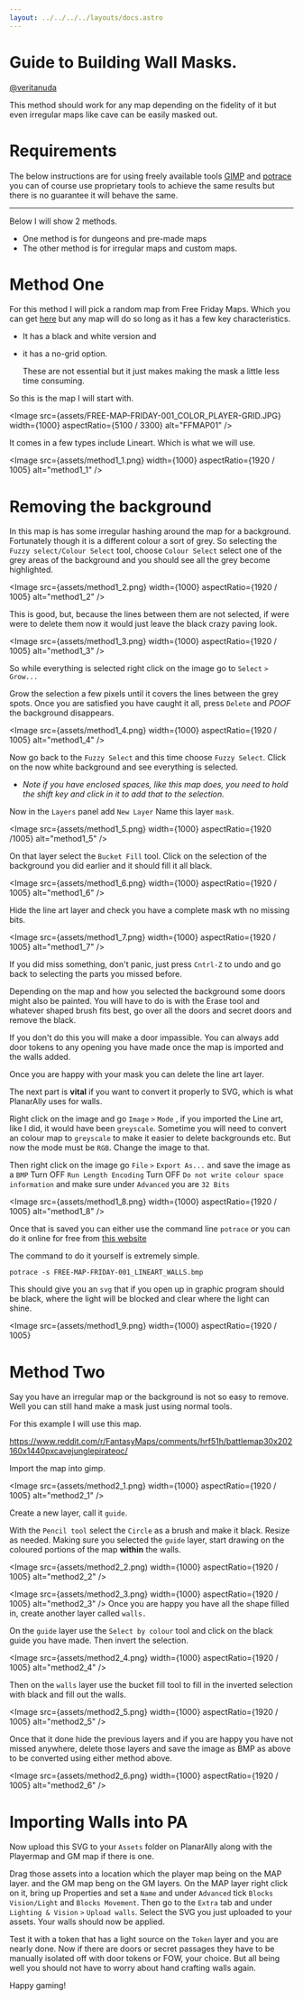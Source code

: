 ```yaml
---
layout: ../../../../layouts/docs.astro
---
```



# __Guide to Building Wall Masks.__ 
[@veritanuda](https://keybase.io/veritanuda)

This method should work for any map depending on the fidelity of it but even irregular maps like cave can be easily masked out.

# Requirements
The below instructions are for using freely available tools [GIMP](https://gimp.org) and [potrace](https://potrace.sourceforge.net/) you can of course use proprietary tools to achieve the same results but there is no guarantee it will behave the same. 

___

Below I will show 2 methods. 
* One method is for dungeons and pre-made maps
* The other method is for irregular maps and custom maps. 


# __Method One__

For this method I will pick a random map from Free Friday Maps. Which you can get [here](https://www.drivethrurpg.com/browse/pub/10213/Paths-to-Adventure/subcategory/25973_33572/Free-Map-Friday) but any map will do so long as it has a few key characteristics. 
* It has a black and white version and 
* it has a no-grid option. 
  
  These are not essential but it just makes making the mask a little less time consuming.  

So this is the map I will start with.

<Image src={assets/FREE-MAP-FRIDAY-001_COLOR_PLAYER-GRID.JPG} width={1000} aspectRatio={5100 / 3300} alt="FFMAP01" />

It comes in a few types include Lineart. Which is what we will use. 


<Image src={assets/method1_1.png} width={1000} aspectRatio={1920 / 1005} alt="method1_1" />


# Removing the background

In this map is has some irregular hashing around the map for a background. Fortunately though it is a different colour a sort of grey. So selecting the `Fuzzy select/Colour Select` tool, choose `Colour Select` select one of the grey areas of the background and you should see all the grey become highlighted. 

<Image src={assets/method1_2.png} width={1000} aspectRatio={1920 / 1005} alt="method1_2" />


This is good, but, because the lines between them are not selected, if were were to delete them now it would just leave the black crazy paving look.

<Image src={assets/method1_3.png} width={1000} aspectRatio={1920 / 1005} alt="method1_3" />

 So while everything is selected right click on the image go to `Select` `>` `Grow...`

Grow the selection a few pixels until it covers the lines between the grey spots. Once you are satisfied you have caught it all, press `Delete` and *POOF* the background disappears. 

<Image src={assets/method1_4.png} width={1000} aspectRatio={1920 / 1005} alt="method1_4" />

Now go back to the `Fuzzy Select` and this time choose `Fuzzy Select`. Click on the now white background and see everything is selected. 

* *Note if you have enclosed spaces, like this map does, you need to hold the shift key and click in it to add that to the selection.*

Now in the `Layers` panel add `New Layer` Name this layer `mask`. 

<Image src={assets/method1_5.png} width={1000} aspectRatio={1920 /1005} alt="method1_5" />


On that layer select the `Bucket Fill` tool. Click on the selection of the background you did earlier and it should fill it all black. 

<Image src={assets/method1_6.png} width={1000} aspectRatio={1920 / 1005} alt="method1_6" />


Hide the line art layer and check you have a complete mask wth no missing bits. 

<Image src={assets/method1_7.png} width={1000} aspectRatio={1920 / 1005} alt="method1_7" />

If you did miss something, don't panic, just press `Cntrl-Z` to undo and go back to selecting the parts you missed before. 

Depending on the map and how you selected the background some doors might also be painted. You will have to do is with the Erase tool and whatever shaped brush fits best, go over all the doors and secret doors and remove the black. 

If you don't do this you will make a door impassible. You can always add door tokens to any opening you have made once the map is imported and the walls added. 

Once you are happy with your mask you can delete the line art layer. 




The next part is **vital** if you want to convert it properly to SVG, which is what PlanarAlly uses for walls.

Right click on the image and go `Image` `>` `Mode` , if you imported the Line art, like I did, it would have been `greyscale`. Sometime you will need to convert an colour map to `greyscale` to make it easier to delete backgrounds etc. But now the mode must be `RGB`. Change the image to that. 

Then right click on the image go `File` `>` `Export As...`  and save the image as a `BMP`  Turn OFF `Run Length Encoding` Turn OFF `Do not write colour space information` and make sure under `Advanced` you are `32 Bits`

<Image src={assets/method1_8.png} width={1000} aspectRatio={1920 / 1005} alt="method1_8" />

Once that is saved you can either use the command line `potrace` or you can do it online for free from [this website](https://svg-converter.com/potrace)

The command to do it  yourself is extremely simple. 

`potrace -s FREE-MAP-FRIDAY-001_LINEART_WALLS.bmp`

This should give you an `svg` that if you open up in graphic program should be black, where the light will be blocked and clear where the light can shine.

<Image src={assets/method1_9.png} width={1000} aspectRatio={1920 / 1005}



# __Method Two__


Say you have an irregular map or the background is not so easy to remove. Well you can still hand make a mask just using normal tools.

For this example I will use this map.

https://www.reddit.com/r/FantasyMaps/comments/hrf51h/battlemap30x202160x1440pxcavejunglepirateoc/


Import the map into gimp.

<Image src={assets/method2_1.png} width={1000} aspectRatio={1920 / 1005} alt="method2_1" />

Create a new layer, call it `guide`.

With the `Pencil tool` select the `Circle` as a brush and make it black. Resize as needed. Making sure you selected the `guide` layer, start drawing on the coloured portions of the map **within** the walls.

<Image src={assets/method2_2.png) width={1000} aspectRatio={1920 / 1005} alt="method2_2" />


<Image src={assets/method2_3.png} width={1000} aspectRatio={1920 / 1005} alt="method2_3" />
Once you are happy you have all the shape filled in, create another layer called `walls.` 

On the `guide` layer use the `Select by colour` tool and click on the black guide you have made. Then invert the selection.

<Image src={assets/method2_4.png} width={1000} aspectRatio={1920 / 1005} alt="method2_4" />

Then on the `walls` layer use the bucket fill tool to fill in the inverted selection with black and fill out the walls.

<Image src={assets/method2_5.png} width={1000} aspectRatio={1920 / 1005} alt="method2_5" /> 

Once that it done hide the previous layers and if you are happy you have not missed anywhere, delete those layers and save the image as BMP as above to be converted using either method above.

<Image src={assets/method2_6.png} width={1000} aspectRatio={1920 / 1005} alt="method2_6" /> 

# Importing Walls into PA


Now upload this SVG to your `Assets` folder on PlanarAlly along with the Playermap and GM map if there is one. 

Drag those assets into a location which the player map being on the MAP layer. and the GM map beng on the GM layers. On the MAP layer right click on it, bring up Properties and set a `Name` and under `Advanced`  tick `Blocks Vision/Light` and `Blocks Movement`. Then go to the `Extra` tab and under `Lighting & Vision` `>` `Upload walls`. Select the SVG you just uploaded to your assets. Your walls should now be applied. 

Test it with a token that has a light source on the `Token` layer and you are nearly done. Now if there are doors or secret passages they have to be manually isolated off with door tokens or FOW, your choice. But all being well you should not have to worry about hand crafting walls again. 

Happy gaming!


